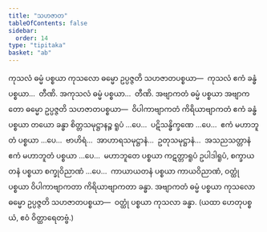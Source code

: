 ```yaml
---
title: "သဟဇာတ"
tableOfContents: false
sidebar:
  order: 14
type: "tipitaka"
basket: "ab"
---
```



<DynamicBreadcrumb />

<Division number="120">

<Paragraph number="444">
ကုသလံ ဓမ္မံ ပစ္စယာ ကုသလော ဓမ္မော ဥပ္ပဇ္ဇတိ သဟဇာတပစ္စယာ—  ကုသလံ ဧကံ ခန္ဓံ ပစ္စယာ…  တီဏိ.
</Paragraph>

<Paragraph number="445">
အကုသလံ ဓမ္မံ ပစ္စယာ…  တီဏိ.
</Paragraph>

<Paragraph number="446">
အဗျာကတံ ဓမ္မံ ပစ္စယာ အဗျာကတော ဓမ္မော ဥပ္ပဇ္ဇတိ သဟဇာတပစ္စယာ—  ဝိပါကာဗျာကတံ ကိရိယာဗျာကတံ ဧကံ ခန္ဓံ ပစ္စယာ တယော ခန္ဓာ စိတ္တသမုဋ္ဌာနဉ္စ ရူပံ …ပေ…  ပဋိသန္ဓိက္ခဏေ …ပေ…  ဧကံ မဟာဘူတံ ပစ္စယာ …ပေ…  ဗာဟိရံ…  အာဟာရသမုဋ္ဌာနံ…  ဥတုသမုဋ္ဌာနံ…  အသညသတ္တာနံ ဧကံ မဟာဘူတံ ပစ္စယာ …ပေ…  မဟာဘူတေ ပစ္စယာ ကဋတ္တာရူပံ ဥပါဒါရူပံ, စက္ခာယတနံ ပစ္စယာ စက္ခုဝိညာဏံ …ပေ…  ကာယာယတနံ ပစ္စယာ ကာယဝိညာဏံ, ဝတ္ထုံ ပစ္စယာ ဝိပါကာဗျာကတာ ကိရိယာဗျာကတာ ခန္ဓာ.
</Paragraph>

<Paragraph number="447">
အဗျာကတံ ဓမ္မံ ပစ္စယာ ကုသလော ဓမ္မော ဥပ္ပဇ္ဇတိ သဟဇာတပစ္စယာ—  ဝတ္ထုံ ပစ္စယာ ကုသလာ ခန္ဓာ.

</Paragraph>
</Division>

<Paragraph number="448" type="center">
(ယထာ ဟေတုပစ္စယံ, ဧဝံ ဝိတ္ထာရေတဗ္ဗံ.)
</Paragraph>
